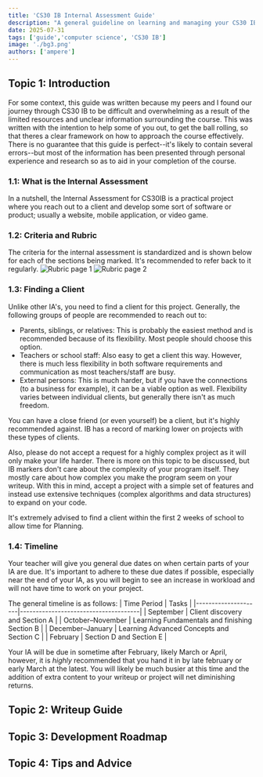 ```yaml
---
title: 'CS30 IB Internal Assessment Guide'
description: "A general guideline on learning and managing your CS30 IB Internal Assessment, as well as CS30 IB in general."
date: 2025-07-31
tags: ['guide','computer science', 'CS30 IB']
image: './bg3.png'
authors: ['ampere']
---
```


## Topic 1: Introduction

For some context, this guide was written because my peers and I found our journey through CS30 IB to be difficult and overwhelming as a result of the limited resources and
unclear information surrounding the course. This was written with the intention to help some of you out, to get the ball rolling, so that theres a clear framework on how to 
approach the course effectively. There is no guarantee that this guide is perfect--it's likely to contain several errors--but most of the information has been presented through
personal experience and research so as to aid in your completion of the course. 

### 1.1: What is the Internal Assessment

In a nutshell, the Internal Assessment for CS30IB is a practical project where you reach out to a client and develop some sort of software or product; usually a website, mobile application, or video game. 

### 1.2: Criteria and Rubric

The criteria for the internal assessment is standardized and is shown below for each of the sections being marked. It's recommended to refer back to it regularly.
![Rubric page 1](./rubric1.png)
![Rubric page 2](./rubric2.png)

### 1.3: Finding a Client
Unlike other IA's, you need to find a client for this project. Generally, the following groups of people are recommended to reach out to:

- Parents, siblings, or relatives: This is probably the easiest method and is recommended because of its flexibility. Most people should choose this option.
- Teachers or school staff: Also easy to get a client this way. However, there is much less flexibility in both software requirements and communication as most teachers/staff are busy. 
- External persons: This is much harder, but if you have the connections (to a business for example), it can be a viable option as well. Flexibility varies between individual clients, 
but generally there isn't as much freedom.

You can have a close friend (or even yourself) be a client, but it's highly recommended against. IB has a record of marking lower on projects with these types of clients.

Also, please do not accept a request for a highly complex project as it will only make your life harder. There is more on this topic
to be discussed, but IB markers don't care about the complexity of your program itself. They mostly care about how complex you make the program seem 
on your writeup. With this in mind, accept a project with a simple set of features and instead use extensive techniques (complex algorithms and data structures) to 
expand on your code. 

It's extremely advised to find a client within the first 2 weeks of school to allow time for Planning.
### 1.4: Timeline

Your teacher will give you general due dates on when certain parts of your IA are due. It's important to adhere to these due dates if possible, especially near the end 
of your IA, as you will begin to see an increase in workload and will not have time to work on your project.

The general timeline is as follows:
| Time Period         | Tasks                               |
|---------------------|--------------------------------------|
| September           | Client discovery and Section A       |
| October–November    | Learning Fundamentals and finishing Section B     |
| December–January    | Learning Advanced Concepts and Section C               |
| February            | Section D and Section E              |

Your IA will be due in sometime after February, likely March or April, however, it is *highly* recommended that you hand it in by late february or early March at the latest.
You will likely be much busier at this time and the addition of extra content to your writeup or project will net diminishing returns. 
## Topic 2: Writeup Guide

## Topic 3: Development Roadmap

## Topic 4: Tips and Advice

